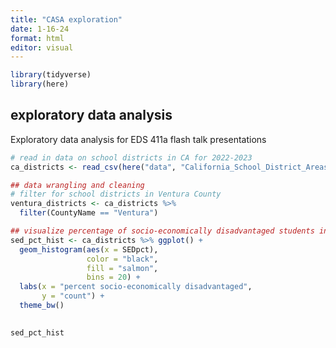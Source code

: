 ```yaml
---
title: "CASA exploration"
date: 1-16-24
format: html
editor: visual
---
```


```r
library(tidyverse)
library(here)
```

## exploratory data analysis

Exploratory data analysis for EDS 411a flash talk presentations

```r
# read in data on school districts in CA for 2022-2023
ca_districts <- read_csv(here("data", "California_School_District_Areas_2022-23.csv"))
```

```r
## data wrangling and cleaning
# filter for school districts in Ventura County
ventura_districts <- ca_districts %>% 
  filter(CountyName == "Ventura")
```

```r
## visualize percentage of socio-economically disadvantaged students in school districts in CA
sed_pct_hist <- ca_districts %>% ggplot() +
  geom_histogram(aes(x = SEDpct),
                 color = "black",
                 fill = "salmon",
                 bins = 20) +
  labs(x = "percent socio-economically disadvantaged",
       y = "count") +
  theme_bw() 
  

sed_pct_hist
```
